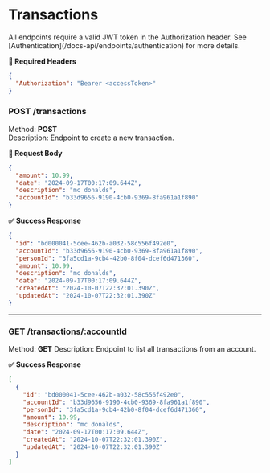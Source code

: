 # Transactions


<Callout emoji="🔒">
  All endpoints require a valid JWT token in the Authorization header. See
  [Authentication](/docs-api/endpoints/authentication) for more details.
</Callout>

**📄 Required Headers**

```json
{
  "Authorization": "Bearer <accessToken>"
}
```

### POST /transactions

Method: **POST**  
Description: Endpoint to create a new transaction.

**📄 Request Body**

```json
{
  "amount": 10.99,
  "date": "2024-09-17T00:17:09.644Z",
  "description": "mc donalds",
  "accountId": "b33d9656-9190-4cb0-9369-8fa961a1f890"
}
```

**✅ Success Response**

```json
{
  "id": "bd000041-5cee-462b-a032-58c556f492e0",
  "accountId": "b33d9656-9190-4cb0-9369-8fa961a1f890",
  "personId": "3fa5cd1a-9cb4-42b0-8f04-dcef6d471360",
  "amount": 10.99,
  "description": "mc donalds",
  "date": "2024-09-17T00:17:09.644Z",
  "createdAt": "2024-10-07T22:32:01.390Z",
  "updatedAt": "2024-10-07T22:32:01.390Z"
}
```

---

### GET /transactions/:accountId

Method: **GET**
Description: Endpoint to list all transactions from an account.

**✅ Success Response**

```json
[
  {
    "id": "bd000041-5cee-462b-a032-58c556f492e0",
    "accountId": "b33d9656-9190-4cb0-9369-8fa961a1f890",
    "personId": "3fa5cd1a-9cb4-42b0-8f04-dcef6d471360",
    "amount": 10.99,
    "description": "mc donalds",
    "date": "2024-09-17T00:17:09.644Z",
    "createdAt": "2024-10-07T22:32:01.390Z",
    "updatedAt": "2024-10-07T22:32:01.390Z"
  }
]
```
